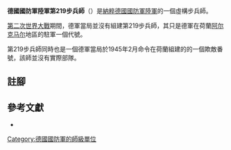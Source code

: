 {{infobox military unit
|unit_name = 德國國防軍陸軍第219步兵師
|image =
|image_size =
|dates = 1945年
|country = {{flag|Nazi Germany}}
|branch = [[納粹德國陸軍|陸軍]]
|type = [[步兵|步兵]]
|role =
|size =
|command_structure =
|garrison =
|garrison_label =
|nickname =
|motto =
|colors =
|colors_label =
|march =
|mascot =
|battles =
}}

'''德國國防軍陸軍第219步兵師'''（{{lang-de|'''219. Infanterie-Division'''}}）是[[納粹德國|納粹德國]][[德國國防軍|國防軍]][[納粹德國陸軍|陸軍]]的一個虛構步兵師{{cfn|Mitcham|y=2007}}。

[[第二次世界大戰|第二次世界大戰]]期間，德軍當局並沒有組建第219步兵師，其只是德軍在荷蘭[[阿尔克马尔|阿尔克马尔]]地區的駐軍一個代號。

第219步兵師同時也是一個德軍當局於1945年2月命令在荷蘭組建的的一個欺敵番號，該師並沒有實際部隊。

== 註腳 ==
{{reflist}}

== 參考文獻 ==
* {{Cite book|last=Mitcham |first=Samuel W., Jr.|author-link=Samuel W. Mitcham|title=German Order of Battle, Volume One: 1st – 290th Infantry Divisions in WWII|year=2007|publisher=Stackpole Books|location=PA; United States of America|isbn=978-0-8117-3416-5|ref={{sfnRef|Mitcham|y=2007}}}}

{{mil-stub}}
{{德國國防軍陸軍的步兵師}}
[[Category:德國國防軍的師級單位|Category:德國國防軍的師級單位]]